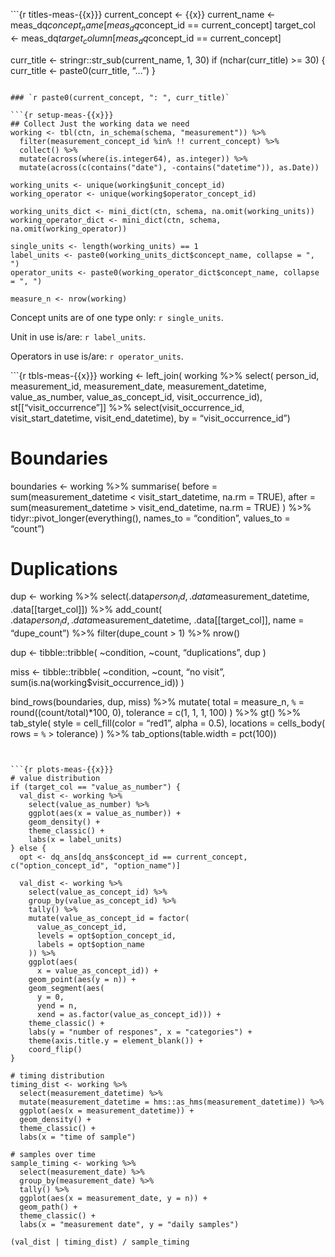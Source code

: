 ```{r titles-meas-{{x}}}
current_concept <- {{x}}
current_name <- meas_dq$concept_name[meas_dq$concept_id == current_concept]
target_col <- meas_dq$target_column[meas_dq$concept_id == current_concept]

curr_title <- stringr::str_sub(current_name, 1, 30)
if (nchar(curr_title) >= 30) {
  curr_title <- paste0(curr_title, "...")
}
```

### `r paste0(current_concept, ": ", curr_title)`

```{r setup-meas-{{x}}}
## Collect Just the working data we need
working <- tbl(ctn, in_schema(schema, "measurement")) %>%
  filter(measurement_concept_id %in% !! current_concept) %>%
  collect() %>%
  mutate(across(where(is.integer64), as.integer)) %>%
  mutate(across(c(contains("date"), -contains("datetime")), as.Date))

working_units <- unique(working$unit_concept_id)
working_operator <- unique(working$operator_concept_id)

working_units_dict <- mini_dict(ctn, schema, na.omit(working_units))
working_operator_dict <- mini_dict(ctn, schema, na.omit(working_operator))

single_units <- length(working_units) == 1
label_units <- paste0(working_units_dict$concept_name, collapse = ", ")
operator_units <- paste0(working_operator_dict$concept_name, collapse = ", ")

measure_n <- nrow(working)
```

Concept units are of one type only: `r single_units`.

Unit in use is/are: `r label_units`.

Operators in use is/are: `r operator_units`.

```{r tbls-meas-{{x}}}
working <- left_join(
  working %>%
    select(
      person_id,
      measurement_id,
      measurement_date,
      measurement_datetime,
      value_as_number,
      value_as_concept_id,
      visit_occurrence_id),
  st[["visit_occurrence"]] %>%
      select(visit_occurrence_id, visit_start_datetime, visit_end_datetime),
  by = "visit_occurrence_id")

# Boundaries
boundaries <- working %>%
  summarise(
    before = sum(measurement_datetime < visit_start_datetime, na.rm = TRUE),
    after = sum(measurement_datetime > visit_end_datetime, na.rm = TRUE)
  ) %>%
  tidyr::pivot_longer(everything(), names_to = "condition", values_to = "count")

# Duplications
dup <- working %>%
  select(.data$person_id, .data$measurement_datetime, .data[[target_col]]) %>%
  add_count(
    .data$person_id, .data$measurement_datetime, .data[[target_col]],
    name = "dupe_count") %>% 
  filter(dupe_count > 1) %>%
  nrow()

dup <- tibble::tribble(
  ~condition, ~count,
  "duplications", dup
)

miss <- tibble::tribble(
  ~condition, ~count,
  "no visit", sum(is.na(working$visit_occurrence_id))
)

bind_rows(boundaries, dup, miss) %>%
  mutate(
    total = measure_n,
    `%` = round((count/total)*100, 0),
    tolerance = c(1, 1, 1, 100)
  ) %>%
  gt() %>%
  tab_style(
    style = cell_fill(color = "red1", alpha = 0.5),
    locations = cells_body(
      rows = `%` > tolerance)
  ) %>%
  tab_options(table.width = pct(100))
```


```{r plots-meas-{{x}}}
# value distribution
if (target_col == "value_as_number") {
  val_dist <- working %>%
    select(value_as_number) %>%
    ggplot(aes(x = value_as_number)) +
    geom_density() +
    theme_classic() +
    labs(x = label_units)
} else {
  opt <- dq_ans[dq_ans$concept_id == current_concept, c("option_concept_id", "option_name")]
  
  val_dist <- working %>%
    select(value_as_concept_id) %>%
    group_by(value_as_concept_id) %>%
    tally() %>%
    mutate(value_as_concept_id = factor(
      value_as_concept_id,
      levels = opt$option_concept_id,
      labels = opt$option_name
    )) %>%
    ggplot(aes(
      x = value_as_concept_id)) +
    geom_point(aes(y = n)) +
    geom_segment(aes(
      y = 0,
      yend = n,
      xend = as.factor(value_as_concept_id))) +
    theme_classic() +
    labs(y = "number of respones", x = "categories") +
    theme(axis.title.y = element_blank()) +
    coord_flip()
}

# timing distribution
timing_dist <- working %>%
  select(measurement_datetime) %>%
  mutate(measurement_datetime = hms::as_hms(measurement_datetime)) %>%
  ggplot(aes(x = measurement_datetime)) +
  geom_density() +
  theme_classic() +
  labs(x = "time of sample")

# samples over time
sample_timing <- working %>%
  select(measurement_date) %>%
  group_by(measurement_date) %>%
  tally() %>%
  ggplot(aes(x = measurement_date, y = n)) +
  geom_path() +
  theme_classic() +
  labs(x = "measurement date", y = "daily samples")

(val_dist | timing_dist) / sample_timing
```
